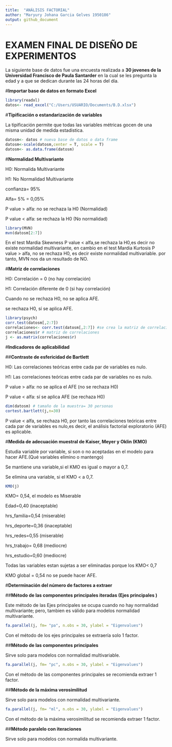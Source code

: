 ```yaml
---
title:  "ANÁLISIS FACTORIAL"
author: "Maryury Johana Garcia Gelves 1950186"
output: github_document
---
```

# **EXAMEN FINAL DE DISEÑO DE EXPERIMENTOS**

La siguiente base de datos fue una encuesta realizada a **30 jovenes de la Universidad Francisco de Paula Santarder** en la cual se les pregunta la edad y a que se dedican durante las 24 horas del día.

#**Importar base de datos en formato Excel**
```r
library(readxl)
datos<- read_excel("C:/Users/USUARIO/Documents/B.D.xlsx")
```
#**Tipificación o estandarización de variables**

La tipificación permite que todas las variables métricas gocen de una misma unidad de medida estadistica.
```r
datosm<- datos # nueva base de datos o data frame
datosm<-scale(datosm,center = T, scale = T)
datosm<- as.data.frame(datosm)
```
#**Normalidad Multivariante**

H0: Normalida Multivariante

H1: No Normalidad Multivariante

confianza= 95%

Alfa= 5% = 0,05%

P value > alfa: no se rechaza la H0 (Normalidad)

P value < alfa: se rechaza la H0 (No normalidad)

```r
library(MVN)
mvn(datosm[2:7])
```
En el test  Mardia Skewness P value < alfa,se rechaza la H0,es decir no existe normalidad multivariante, en cambio en el test Mardia Kurtosis P value > alfa, no se rechaza H0, es decir existe normalidad multivariable. por tanto, MVN nos da un resultado de NO.

#**Matriz de correlaciones**

H0: Correlación = 0 (no hay correlación)

H1: Correlación diferente de 0 (si hay correlación)

Cuando no se rechaza H0, no se aplica AFE.

se rechaza H0, sí se aplica AFE.

```r
library(psych)
corr.test(datosm[,2:7])
correlaciones<- corr.test(datosm[,2:7]) #se crea la matriz de correlaciones 
correlaciones$r # matriz de correlaciones
j <- as.matrix(correlaciones$r)
```

#**Indicadores de aplicabilidad**  

##**Contraste de esfericidad de Bartlett**

H0: Las correlaciones teóricas entre cada par de variables es nulo.

H1: Las correlaciones teóricas entre cada par de variables no es nulo.

P value > alfa: no se aplica el AFE (no se rechaza H0)

P value < alfa: sí se aplica AFE (se rechaza H0)

```r
dim(datosm) # tamaño de la muestra= 30 personas
cortest.bartlett(j,n=30)
```
P value < alfa, se rechaza H0, por tanto las correlaciones teóricas entre cada par de variables es nulo,es decir, el análisis factorial exploratorio (AFE) es aplicable.

#**Medida de adecuación muestral de Kaiser, Meyer y Oklin (KMO)**

Estudia variable por variable, si son o no aceptadas en el modelo para hacer AFE.(Qué variables elimino o mantengo)

Se mantiene una variable,si el KMO es igual o mayor a 0,7.

Se elimina una variable, si el KMO < a 0,7.

```r
KMO(j)
```

KMO= 0,54, el modelo es Miserable 

Edad=0,40 (inaceptable)

hrs_familia=0,54 (miserable)

hrs_deporte=0,36 (inaceptable)

hrs_redes=0,55 (miserable)

hrs_trabajo= 0,68 (mediocre)

hrs_estudio=0,60 (mediocre)

Todas las variables estan sujetas a ser eliminadas porque los KMO< 0,7

KMO global = 0,54 no se puede hacer AFE.

#**Determinación del número de factores a extraer**

##**Método de las componentes principales iteradas (Ejes principales )**

Este método de las Ejes principales se ocupa cuando no hay normalidad multivariante; pero, tambien es válido para modelos normalidad multivariante.

```r
fa.parallel(j, fm= "pa", n.obs = 30, ylabel = "Eigenvalues")
```
Con el método de los ejes principales se extraería solo 1 factor.

##**Método de las componentes principales**

Sirve solo para modelos con normalidad multivariable.

```r
fa.parallel(j, fm= "pc", n.obs = 30, ylabel = "Eigenvalues")
```
Con el método de las componentes principales se recomienda extraer 1 factor.

##**Método de la máxima verosimilitud**

Sirve solo para modelos con normalidad multivariante.

```r
fa.parallel(j, fm= "ml", n.obs = 30, ylabel = "Eigenvalues")
```
Con el método de la máxima verosimilitud se recomienda extraer 1 factor.

##**Método paralelo con iteraciones**

Sirve solo para modelos con normalida multivariante.



